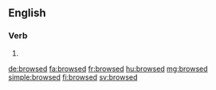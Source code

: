 ==English==

===Verb===
{{head|en|verb form}}

# {{en-past of|browse}}

[[de:browsed]]
[[fa:browsed]]
[[fr:browsed]]
[[hu:browsed]]
[[mg:browsed]]
[[simple:browsed]]
[[fi:browsed]]
[[sv:browsed]]